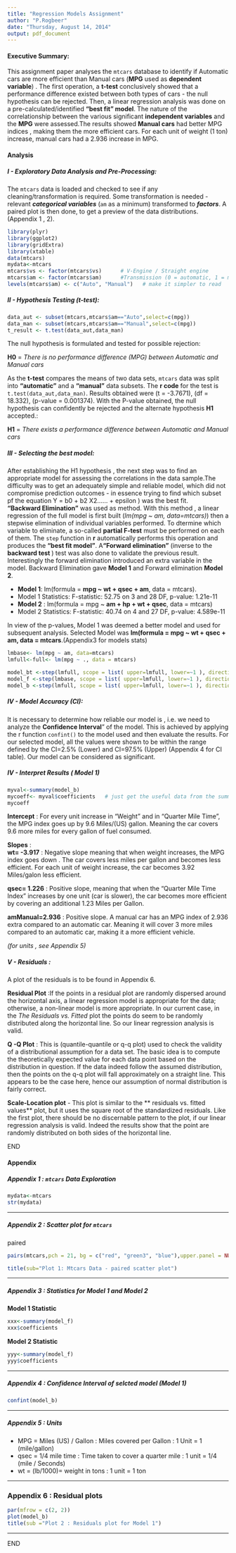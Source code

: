 ```yaml
---
title: "Regression Models Assignment"
author: "P.Rogbeer"
date: "Thursday, August 14, 2014"
output: pdf_document
---
```

#### Executive Summary: 

This assignment paper analyses the `mtcars` database to identify if Automatic cars are more efficient than Manual cars (**MPG** used as **dependent variable**) . The first operation, a **t-test** conclusively showed that a performance difference existed between both types of cars - the null hypothesis can be rejected. Then, a linear regression analysis was done on a pre-calculated/identified  **"best fit" model**.  The nature of the correlationship between the various  significant **independent variables** and the **MPG** were assessed.The results showed **Manual cars** had better MPG indices , making them the  more efficient cars. For each unit of weight (1 ton) increase,  manual cars had a 2.936 increase in MPG.

#### Analysis



##### I - Exploratory Data Analysis and Pre-Processing:  
  
The `mtcars` data is loaded and checked to see if any cleaning/transformation is required. Some transformation is needed - relevant ***categorical variables*** (`am` as a minimum) transformed to ***factors***.  A paired plot is then done, to get a preview of  the data distributions. (Appendix 1 , 2).


```r

library(plyr)
library(ggplot2)  
library(gridExtra)
library(xtable)
data(mtcars)
mydata<-mtcars
mtcars$vs <- factor(mtcars$vs)      # V-Engine / Straight engine
mtcars$am <- factor(mtcars$am)      #Transmission (0 = automatic, 1 = manual)
levels(mtcars$am) <- c("Auto", "Manual")   # make it simpler to read

```


##### II - Hypothesis Testing (t-test):  

```r
data_aut <- subset(mtcars,mtcars$am=="Auto",select=c(mpg))
data_man <- subset(mtcars,mtcars$am=="Manual",select=c(mpg))
t_result <- t.test(data_aut,data_man)

```

The null hypothesis is formulated  and tested for possible rejection:  

**H0** = *There is no performance difference (MPG) between Automatic and Manual cars*  

As the **t-test** compares the means of two data sets, `mtcars` data was split into  **"automatic"** and a **"manual"** data subsets. The **r code** for the test is ` t.test(data_aut,data_man)`. Results obtained were  (t = -3.7671), (df = 18.332), (p-value = 0.001374). With the P-value obtained, the null hypothesis can confidently be rejected and the alternate hypothesis **H1** accepted.:  

**H1** = *There exists a performance difference between Automatic and Manual cars*  



##### III - Selecting the best model:


After establishing the H1 hypothesis , the next step was to find an appropriate model for assessing the correlations in the data sample.The difficulty was to get an adequately simple and reliable model, which did not compromise prediction outcomes - in essence trying to find which subset pf the equation Y = b0 + b2 X2...... + epsilon ) was the best fit.  
**"Backward Elimination"** was used as method.  With this method , a linear regression of the full model is first built (*lm(mpg ~ am, data=mtcars)*) then a stepwise elimination of individual variables performed. To dtermine which variable to eliminate, a so-called **partial F-test** must be performed on each of them. The `step` function in **r** automatically performs this operation and produces the **"best fit model"**. A**"Forward elimination"**  (inverse to the **backward test **) test was also done to validate the previous result. Interestingly the forward elimination introduced an extra variable in the model.
Backward Elimination gave **Model 1** and Forward elimination **Model 2**.  



- **Model 1**:  lm(formula = **mpg ~ wt + qsec + am**, data = mtcars).  
- Model 1 Statistics:  F-statistic: 52.75 on 3 and 28 DF,  p-value: 1.21e-11  
- **Model 2** :  lm(formula = mpg ~ **am + hp + wt + qsec**, data = mtcars)  
- Model 2 Statistics:  F-statistic: 40.74 on 4 and 27 DF,  p-value: 4.589e-11

In view of the p-values, Model 1 was deemed a better model and used for subsequent analysis.
Selected Model was **lm(formula = mpg ~ wt + qsec + am, data = mtcars**.(Appendix3 for models stats)




```r
lmbase<- lm(mpg ~ am, data=mtcars)
lmfull<-full<- lm(mpg ~ ., data = mtcars)

model_bt <-step(lmfull, scope = list( upper=lmfull, lower=~1 ), direction = "both", trace=FALSE)
model_f <-step(lmbase, scope = list( upper=lmfull, lower=~1 ), direction = "forward", trace=FALSE)
model_b <-step(lmfull, scope = list( upper=lmfull, lower=~1 ), direction = "backward", trace=FALSE)

```

##### IV - Model Accuracy (CI):  


It  is necessary to determine how reliable our model is , i.e. we need to analyze the **Confidence Interval**" of the model. This is achieved by applying the r function `confint()` to the model used and then evaluate the results. For our selected model, all the values were shown to be within the range defined by the CI=2.5% (Lower) and CI=97.5% (Upper) (Appendix 4 for CI table). Our model can be considered as significant.

##### IV - Interpret Results ( Model 1)

```r

myval<-summary(model_b)
mycoeff<- myval$coefficients   # just get the useful data from the summary
mycoeff


```

**Intercept** : 
For every unit increase in "Weight" and in "Quarter Mile Time", the MPG index goes up by 9.6 Miles/(US) gallon.  Meaning the car covers 9.6 more miles for every gallon of fuel consumed.  

**Slopes** :  
**wt= -3.917** :  Negative slope meaning that when weight increases, the MPG index goes down . The car covers less miles per gallon and becomes less efficient. For each unit of weight increase, the car becomes 3.92 Miles/galon less efficient. 

**qsec= 1.226** : Positive slope, meaning that when the "Quarter Mile Time Index" increases by one unit (car is slower), the car becomes more efficient by covering an additional 1.23 Miles per Gallon.  

**amManual=2.936** : Positive slope. A manual car has an MPG index of 2.936 extra compared to an automatic car. Meaning it will cover 3 more miles compared to an automatic car, making it a more efficient vehicle.  

*(for units , see Appendix 5)*



##### V - Residuals :   
  

A plot of the residuals is to be found in Appendix  6.  

**Residual Plot** :If the points in a residual plot are randomly dispersed around the horizontal axis, a linear regression model is appropriate for the data; otherwise, a non-linear model is more appropriate. In our current case, in the *The Residuals vs. Fitted* plot the points do seem to be randomly distributed along the horizontal line. So our linear regression analysis is valid.  

**Q -Q Plot** : This is (quantile-quantile or q-q plot) used to check the validity of a distributional assumption for a data set. The basic idea is to compute the theoretically expected value for each data point based on the distribution in question. If the data indeed follow the assumed distribution, then the points on the q-q plot will fall approximately on a straight line. This appears to be the case here, hence our assumption of normal distribution is fairly correct.  

**Scale-Location plot** - This plot is similar to the ** residuals vs. fitted values** plot, but it uses the square root of the standardized residuals. Like the first plot, there should be no discernable pattern to the plot, if our linear regression analysis is valid. Indeed the results show that the point are randomly distributed on both sides of the horizontal line.


END

\pagebreak



#### Appendix



##### Appendix 1 : `mtcars` Data Exploration

```r

mydata<-mtcars
str(mydata)
```


----

##### Appendix 2 : Scatter plot for `mtcars`  
paired  

```r
pairs(mtcars,pch = 21, bg = c("red", "green3", "blue"),upper.panel = NULL)

title(sub="Plot 1: Mtcars Data - paired scatter plot") 
```

----

\pagebreak

##### Appendix 3 : Statistics for Model 1 and Model 2  \newline 
\newline  
  
  
 
 **Model 1 Statistic**
```r
xxx<-summary(model_f) 
xxx$coefficients

```



**Model 2 Statistic**
```r
yyy<-summary(model_f) 
yyy$coefficients

```

----


##### Appendix 4 : Confidence Interval of selcted model (Model 1) 

```r
confint(model_b)

```

----


##### Appendix 5 : Units 

- MPG = Miles (US) / Gallon :  Miles covered per Gallon : 1 Unit = 1 (mile/gallon)
- qsec = 1/4 mile time : Time taken to cover a quarter mile : 1 unit = 1/4 (mile / Seconds)
- wt =  (lb/1000)= weight in tons : 1 unit = 1 ton

----

\pagebreak

### Appendix 6 : Residual plots

```r
par(mfrow = c(2, 2))
plot(model_b)
title(sub ="Plot 2 : Residuals plot for Model 1") 
```

----

END 